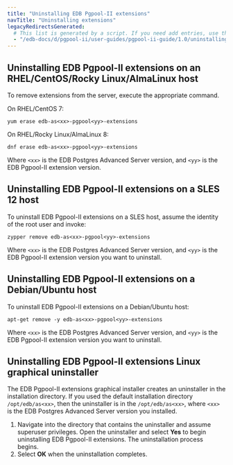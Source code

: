 ```yaml
---
title: "Uninstalling EDB Pgpool-II extensions"
navTitle: "Uninstalling extensions"
legacyRedirectsGenerated:
  # This list is generated by a script. If you need add entries, use the `legacyRedirects` key.
  - "/edb-docs/d/pgpool-ii/user-guides/pgpool-ii-guide/1.0/uninstalling_pgpool-II.html"
---
```



## Uninstalling EDB Pgpool-II extensions on an RHEL/CentOS/Rocky Linux/AlmaLinux host

To remove extensions from the server, execute the appropriate command.

On RHEL/CentOS 7:

```shell
yum erase edb-as<xx>-pgpool<yy>-extensions
```

On RHEL/Rocky Linux/AlmaLinux 8:

```shell
dnf erase edb-as<xx>-pgpool<yy>-extensions
```

Where `<xx>` is the EDB Postgres Advanced Server version, and `<yy>` is the EDB Pgpool-II extension version.

## Uninstalling EDB Pgpool-II extensions on a SLES 12 host

To uninstall EDB Pgpool-II extensions on a SLES host, assume the identity of the root user and invoke:

```shell
zypper remove edb-as<xx>-pgpool<yy>-extensions
```

Where `<xx>` is the EDB Postgres Advanced Server version, and `<yy>` is the EDB Pgpool-II extension version you want to uninstall.

## Uninstalling EDB Pgpool-II extensions on a Debian/Ubuntu host

To uninstall EDB Pgpool-II extensions on a Debian/Ubuntu host:

```shell
apt-get remove -y edb-as<xx>-pgpool<yy>-extensions
```

Where `<xx>` is the EDB Postgres Advanced Server version, and `<yy>` is the EDB Pgpool-II extension version you want to uninstall.

## Uninstalling EDB Pgpool-II extensions Linux graphical uninstaller

The EDB Pgpool-II extensions graphical installer creates an uninstaller in the installation directory. If you used the default installation directory `/opt/edb/as<xx>`, then the uninstaller is in the `/opt/edb/as<xx>`, where `<xx>` is the EDB Postgres Advanced Server version you installed.

1.  Navigate into the directory that contains the uninstaller and assume superuser privileges. Open the uninstaller and select **Yes** to begin uninstalling EDB Pgpool-II extensions.
    The uninstallation process begins. 
1.  Select **OK** when the uninstallation completes.
